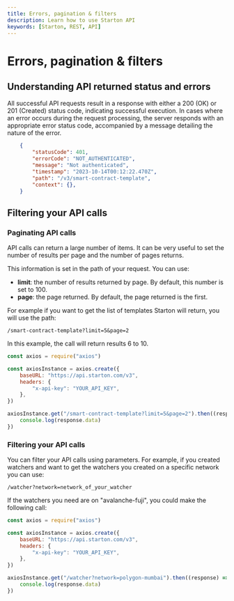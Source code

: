 ```yaml
---
title: Errors, pagination & filters
description: Learn how to use Starton API
keywords: [Starton, REST, API]
---
```



#  Errors, pagination & filters

## Understanding API returned status and errors

All successful API requests result in a response with either a 200 (OK) or 201 (Created) status code, indicating successful execution. In cases where an error occurs during the request processing, the server responds with an appropriate error status code, accompanied by a message detailing the nature of the error.

```json
    {
        "statusCode": 401,
        "errorCode": "NOT_AUTHENTICATED",
        "message": "Not authenticated",
        "timestamp": "2023-10-14T00:12:22.470Z",
        "path": "/v3/smart-contract-template",
        "context": {},
    }

```

## Filtering your API calls

### Paginating API calls

API calls can return a large number of items. It can be very useful to set the number of results per page and the number of pages returns.

This information is set in the path of your request. You can use:

-   **limit**: the number of results returned by page. By default, this number is set to 100.
-   **page**: the page returned. By default, the page returned is the first.

For example if you want to get the list of templates Starton will return, you will use the path:

`/smart-contract-template?limit=5&page=2`

In this example, the call will return results 6 to 10.

```js
const axios = require("axios")

const axiosInstance = axios.create({
	baseURL: "https://api.starton.com/v3",
	headers: {
		"x-api-key": "YOUR_API_KEY",
	},
})

axiosInstance.get("/smart-contract-template?limit=5&page=2").then((response) => {
	console.log(response.data)
})
```

### Filtering your API calls

You can filter your API calls using parameters. For example, if you created watchers and want to get the watchers you created on a specific network you can use:

`/watcher?network=network_of_your_watcher`

If the watchers you need are on "avalanche-fuji", you could make the following call:

```js
const axios = require("axios")

const axiosInstance = axios.create({
	baseURL: "https://api.starton.com/v3",
	headers: {
		"x-api-key": "YOUR_API_KEY",
	},
})

axiosInstance.get("/watcher?network=polygon-mumbai").then((response) => {
	console.log(response.data)
})
```

